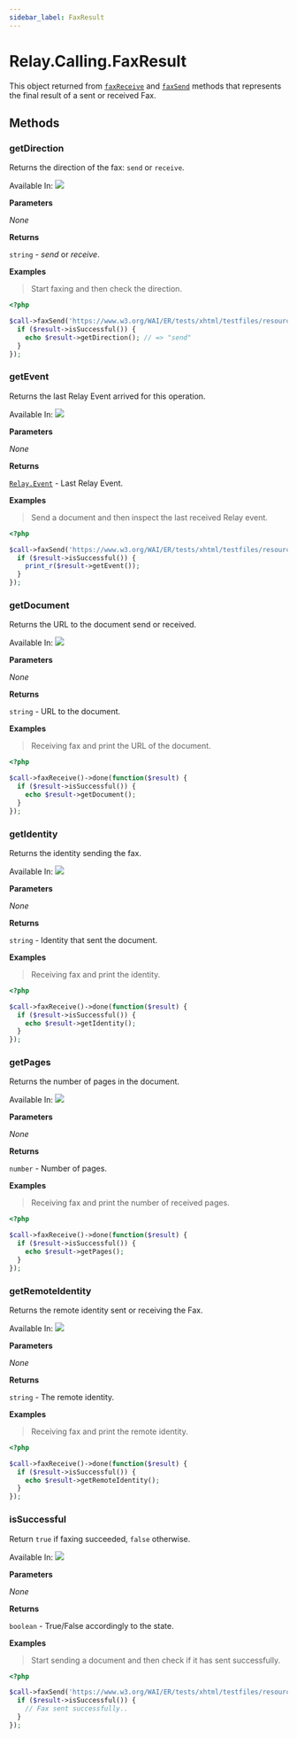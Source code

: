 ```yaml
---
sidebar_label: FaxResult
---
```


# Relay.Calling.FaxResult

This object returned from [`faxReceive`](php/reference/relay_calling/call.mdx#faxreceive) and [`faxSend`](php/reference/relay_calling/call.mdx#faxsend) methods that represents the final result of a sent or received Fax.

## Methods

<div class="method-definitions"></div>

### getDirection

Returns the direction of the fax: `send` or `receive`.

Available In: <img class="method-available-tag" src="https://img.shields.io/badge/-v2.0+-brightgreen.svg" />

**Parameters**

_None_

**Returns**

`string` - *send* or *receive*.

**Examples**

> Start faxing and then check the direction.

```php
<?php

$call->faxSend('https://www.w3.org/WAI/ER/tests/xhtml/testfiles/resources/pdf/dummy.pdf')->done(function($result) {
  if ($result->isSuccessful()) {
    echo $result->getDirection(); // => "send"
  }
});
```

### getEvent

Returns the last Relay Event arrived for this operation.

Available In: <img class="method-available-tag" src="https://img.shields.io/badge/-v2.0+-brightgreen.svg" />

**Parameters**

_None_

**Returns**

[`Relay.Event`](php/reference/relay_event.mdx) - Last Relay Event.

**Examples**

> Send a document and then inspect the last received Relay event.

```php
<?php

$call->faxSend('https://www.w3.org/WAI/ER/tests/xhtml/testfiles/resources/pdf/dummy.pdf')->done(function($result) {
  if ($result->isSuccessful()) {
    print_r($result->getEvent());
  }
});
```

### getDocument

Returns the URL to the document send or received.

Available In: <img class="method-available-tag" src="https://img.shields.io/badge/-v2.0+-brightgreen.svg" />

**Parameters**

_None_

**Returns**

`string` - URL to the document.

**Examples**

> Receiving fax and print the URL of the document.

```php
<?php

$call->faxReceive()->done(function($result) {
  if ($result->isSuccessful()) {
    echo $result->getDocument();
  }
});
```

### getIdentity

Returns the identity sending the fax.

Available In: <img class="method-available-tag" src="https://img.shields.io/badge/-v2.0+-brightgreen.svg" />

**Parameters**

_None_

**Returns**

`string` - Identity that sent the document.

**Examples**

> Receiving fax and print the identity.

```php
<?php

$call->faxReceive()->done(function($result) {
  if ($result->isSuccessful()) {
    echo $result->getIdentity();
  }
});
```

### getPages

Returns the number of pages in the document.

Available In: <img class="method-available-tag" src="https://img.shields.io/badge/-v2.0+-brightgreen.svg" />

**Parameters**

_None_

**Returns**

`number` - Number of pages.

**Examples**

> Receiving fax and print the number of received pages.

```php
<?php

$call->faxReceive()->done(function($result) {
  if ($result->isSuccessful()) {
    echo $result->getPages();
  }
});
```

### getRemoteIdentity

Returns the remote identity sent or receiving the Fax.

Available In: <img class="method-available-tag" src="https://img.shields.io/badge/-v2.0+-brightgreen.svg" />

**Parameters**

_None_

**Returns**

`string` - The remote identity.

**Examples**

> Receiving fax and print the remote identity.

```php
<?php

$call->faxReceive()->done(function($result) {
  if ($result->isSuccessful()) {
    echo $result->getRemoteIdentity();
  }
});
```

### isSuccessful

Return `true` if faxing succeeded, `false` otherwise.

Available In: <img class="method-available-tag" src="https://img.shields.io/badge/-v2.0+-brightgreen.svg" />

**Parameters**

_None_

**Returns**

`boolean` - True/False accordingly to the state.

**Examples**

> Start sending a document and then check if it has sent successfully.

```php
<?php

$call->faxSend('https://www.w3.org/WAI/ER/tests/xhtml/testfiles/resources/pdf/dummy.pdf')->done(function($result) {
  if ($result->isSuccessful()) {
    // Fax sent successfully..
  }
});
```
